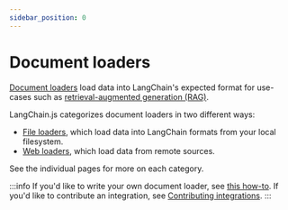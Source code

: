 ```yaml
---
sidebar_position: 0
---
```


# Document loaders

[Document loaders](/docs/concepts/document_loaders) load data into LangChain's expected format for use-cases such as [retrieval-augmented generation (RAG)](/docs/tutorials/rag).

LangChain.js categorizes document loaders in two different ways:

- [File loaders](/docs/integrations/document_loaders/file_loaders/), which load data into LangChain formats from your local filesystem.
- [Web loaders](/docs/integrations/document_loaders/web_loaders/), which load data from remote sources.

See the individual pages for more on each category.

:::info
If you'd like to write your own document loader, see [this how-to](/docs/how_to/document_loader_custom/). If you'd like to contribute an integration, see [Contributing integrations](/docs/contributing).
:::
